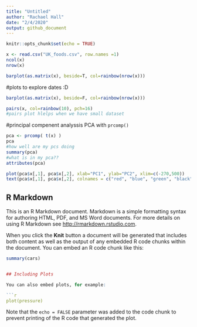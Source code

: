 ```yaml
---
title: "Untitled"
author: "Rachael Hall"
date: "2/4/2020"
output: github_document
---
```


```r
knitr::opts_chunk$set(echo = TRUE)
```
```r
x <- read.csv("UK_foods.csv", row.names =1)
ncol(x)
nrow(x)
```
```r
barplot(as.matrix(x), beside=T, col=rainbow(nrow(x)))
```
#plots to explore dates :D 
```r
barplot(as.matrix(x), beside=F, col=rainbow(nrow(x)))
```
```r
pairs(x, col=rainbow(10), pch=16)
#pairs plot hlelps when we have small dataset 
```
#principal compenent analyssis PCA with `prcomp()`
```r
pca <- prcomp( t(x) )
pca
#how well are my pcs doing 
summary(pca)
#what is in my pca?? 
attributes(pca)
```
```r
plot(pca$x[,1], pca$x[,2], xlab="PC1", ylab="PC2", xlim=c(-270,500))
text(pca$x[,1], pca$x[,2], colnames = c("red", "blue", "green", "black"))
```



## R Markdown

This is an R Markdown document. Markdown is a simple formatting syntax for authoring HTML, PDF, and MS Word documents. For more details on using R Markdown see <http://rmarkdown.rstudio.com>.

When you click the **Knit** button a document will be generated that includes both content as well as the output of any embedded R code chunks within the document. You can embed an R code chunk like this:

```r
summary(cars)


## Including Plots

You can also embed plots, for example:

```r
plot(pressure)
```

Note that the `echo = FALSE` parameter was added to the code chunk to prevent printing of the R code that generated the plot.
